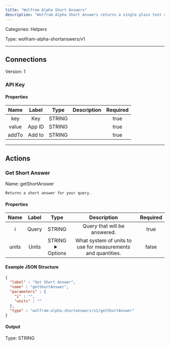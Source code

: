 ```yaml
---
title: "Wolfram Alpha Short Answers"
description: "Wolfram Alpha Short Answers returns a single plain text result as an answer to your query."
---
```



Categories: Helpers


Type: wolfram-alpha-shortanswers/v1

<hr />



## Connections

Version: 1


### API Key

#### Properties

|      Name       |      Label     |     Type     |     Description     | Required |
|:---------------:|:--------------:|:------------:|:-------------------:|:--------:|
| key | Key | STRING |  | true |
| value | App ID | STRING |  | true |
| addTo | Add to | STRING |  | true |





<hr />


## Actions


### Get Short Answer
Name: getShortAnswer

`Returns a short answer for your query.`

#### Properties

|      Name       |      Label     |     Type     |     Description     | Required |
|:---------------:|:--------------:|:------------:|:-------------------:|:--------:|
| i | Query | STRING | Query that will be answered. | true |
| units | Units | STRING <details> <summary> Options </summary> metric, imperial </details> | What system of units to use for measurements and quantities. | false |

#### Example JSON Structure
```json
{
  "label" : "Get Short Answer",
  "name" : "getShortAnswer",
  "parameters" : {
    "i" : "",
    "units" : ""
  },
  "type" : "wolfram-alpha-shortanswers/v1/getShortAnswer"
}
```

#### Output



Type: STRING










